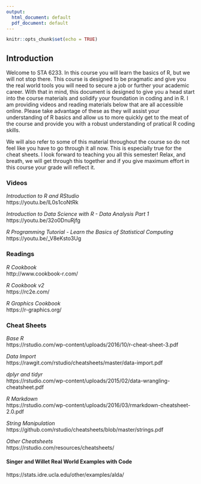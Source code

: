 ```yaml
---
output:
  html_document: default
  pdf_document: default
---
```


```r
knitr::opts_chunk$set(echo = TRUE)
```
## Introduction

Welcome to STA 6233. In this course you will learn the basics of R, but we will not stop there. This course is designed to be pragmatic and give you the real world tools you will need to secure a job or further your academic career. With that in mind, this document is designed to give you a head start into the course materials and solidify your foundation in coding and in R. I am providing videos and reading materials below that are all accessible online. Please take advantage of these as they will assist your understanding of R basics and allow us to more quickly get to the meat of the course and provide you with a robust understanding of pratical R coding skills.

We will also refer to some of this material throughout the course so do not feel like you have to go through it all now. This is especially true for the cheat sheets. I look forward to teaching you all this semester! Relax, and breath, we will get through this together and if you give maximum effort in this course your grade will reflect it.

### **Videos**

*Introduction to R and RStudio* <br />
  https://youtu.be/lL0s1coNtRk

*Introduction to Data Science with R - Data Analysis Part 1* <br />
  https://youtu.be/32o0DnuRjfg

*R Programming Tutorial - Learn the Basics of Statistical Computing* <br />
  https://youtu.be/_V8eKsto3Ug

### **Readings**
  *R Cookbook* <br />
  http://www.cookbook-r.com/
  
  *R Cookbook v2* <br />
  https://rc2e.com/
  
  *R Graphics Cookbook* <br />
  https://r-graphics.org/
  <br/>
  
### **Cheat Sheets**
  *Base R* <br/>
  https://rstudio.com/wp-content/uploads/2016/10/r-cheat-sheet-3.pdf
  
  *Data Import* <br/>
  https://rawgit.com/rstudio/cheatsheets/master/data-import.pdf
  
  *dplyr and tidyr* <br/>
  https://rstudio.com/wp-content/uploads/2015/02/data-wrangling-cheatsheet.pdf

  *R Markdown* <br/>
  https://rstudio.com/wp-content/uploads/2016/03/rmarkdown-cheatsheet-2.0.pdf
  
  *String Manipulation* <br/>
  https://github.com/rstudio/cheatsheets/blob/master/strings.pdf
  
  *Other Cheatsheets* <br/>
  https://rstudio.com/resources/cheatsheets/ 
  
#### **Singer and Willet Real World Examples with Code**
  https://stats.idre.ucla.edu/other/examples/alda/ 

